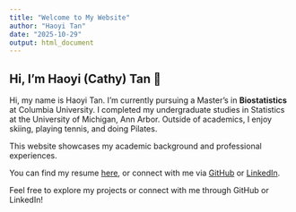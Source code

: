 ```yaml
---
title: "Welcome to My Website"
author: "Haoyi Tan"
date: "2025-10-29"
output: html_document
---
```


## Hi, I'm Haoyi (Cathy) Tan 👋

Hi, my name is Haoyi Tan. I’m currently pursuing a Master’s in **Biostatistics** at Columbia University. I completed my undergraduate studies in Statistics at the University of Michigan, Ann Arbor. Outside of academics, I enjoy skiing, playing tennis, and doing Pilates.

This website showcases my academic background and professional experiences. 

You can find my resume [here](resume.html), or connect with me via [GitHub](https://github.com/haoyitan22) or [LinkedIn](https://www.linkedin.com/in/haoyi-cathy-tan-97322a28b/).

Feel free to explore my projects or connect with me through GitHub or LinkedIn!
